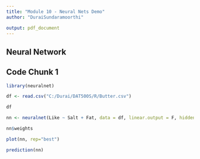 ```yaml
---
title: "Module 10 - Neural Nets Demo"
author: "DuraiSundaramoorthi"

output: pdf_document
---
```


## Neural Network
## Code Chunk 1
```r
library(neuralnet)

df <- read.csv("C:/Durai/DAT500S/R/Butter.csv")

df

nn <- neuralnet(Like ~ Salt + Fat, data = df, linear.output = F, hidden = 3)

nn$weights

plot(nn, rep="best")

prediction(nn)

```

